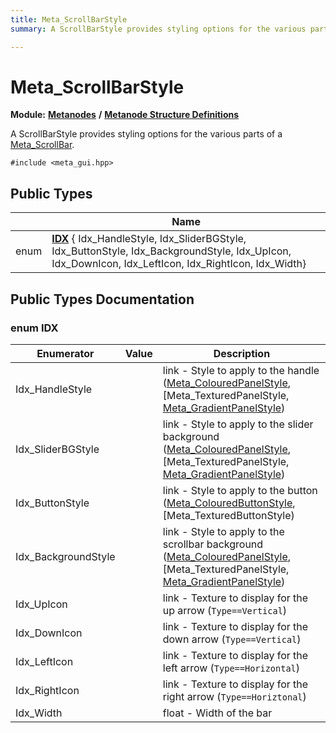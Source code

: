 ```yaml
---
title: Meta_ScrollBarStyle
summary: A ScrollBarStyle provides styling options for the various parts of a Meta_ScrollBar. 

---
```


# Meta_ScrollBarStyle

**Module:** **[Metanodes](../Modules/group__api__metanodes.mdx)** **/** **[Metanode Structure Definitions](../Modules/group__api__metadefs.mdx)**



A ScrollBarStyle provides styling options for the various parts of a [Meta_ScrollBar](../Classes/struct_meta___scroll_bar.mdx). 


`#include <meta_gui.hpp>`

## Public Types

|                | Name           |
| -------------- | -------------- |
| enum| **[IDX](../Classes/struct_meta___scroll_bar_style.mdx#enum-idx)** { Idx_HandleStyle, Idx_SliderBGStyle, Idx_ButtonStyle, Idx_BackgroundStyle, Idx_UpIcon, Idx_DownIcon, Idx_LeftIcon, Idx_RightIcon, Idx_Width} |

## Public Types Documentation

### enum IDX

| Enumerator | Value | Description |
| ---------- | ----- | ----------- |
| Idx_HandleStyle | | link - Style to apply to the handle ([Meta_ColouredPanelStyle](../Classes/struct_meta___coloured_panel_style.mdx), [Meta_TexturedPanelStyle, [Meta_GradientPanelStyle](../Classes/struct_meta___gradient_panel_style.mdx))   |
| Idx_SliderBGStyle | | link - Style to apply to the slider background ([Meta_ColouredPanelStyle](../Classes/struct_meta___coloured_panel_style.mdx), [Meta_TexturedPanelStyle, [Meta_GradientPanelStyle](../Classes/struct_meta___gradient_panel_style.mdx))   |
| Idx_ButtonStyle | | link - Style to apply to the button ([Meta_ColouredButtonStyle](../Classes/struct_meta___coloured_button_style.mdx), [Meta_TexturedButtonStyle)   |
| Idx_BackgroundStyle | | link - Style to apply to the scrollbar background ([Meta_ColouredPanelStyle](../Classes/struct_meta___coloured_panel_style.mdx), [Meta_TexturedPanelStyle, [Meta_GradientPanelStyle](../Classes/struct_meta___gradient_panel_style.mdx))   |
| Idx_UpIcon | | link - Texture to display for the up arrow (`Type==Vertical`)   |
| Idx_DownIcon | | link - Texture to display for the down arrow (`Type==Vertical`)   |
| Idx_LeftIcon | | link - Texture to display for the left arrow (`Type==Horizontal`)   |
| Idx_RightIcon | | link - Texture to display for the right arrow (`Type==Horiztonal`)   |
| Idx_Width | | float - Width of the bar   |




